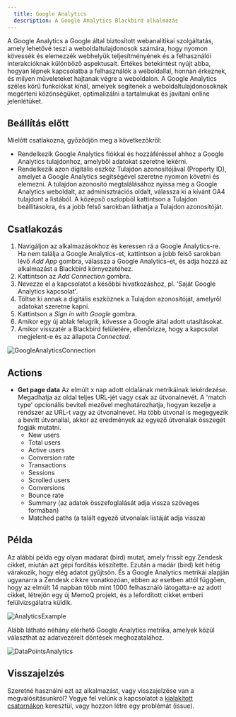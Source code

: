 ```yaml
---
  title: Google Analytics
  description: A Google Analytics Blackbird alkalmazás
---
```


<LinkCard title="Megtekintés a Githubon" target="_blank" href="https://github.com/bb-io/GoogleAnalytics" icon="github" />

A Google Analytics a Google által biztosított webanalitikai szolgáltatás, amely lehetővé teszi a weboldaltulajdonosok számára, hogy nyomon kövessék és elemezzék webhelyük teljesítményének és a felhasználói interakcióknak különböző aspektusait. Értékes betekintést nyújt abba, hogyan lépnek kapcsolatba a felhasználók a weboldallal, honnan érkeznek, és milyen műveleteket hajtanak végre a weboldalon. A Google Analytics széles körű funkciókat kínál, amelyek segítenek a weboldaltulajdonosoknak megérteni közönségüket, optimalizálni a tartalmukat és javítani online jelenlétüket.

## Beállítás előtt

Mielőtt csatlakozna, győződjön meg a következőkről:

- Rendelkezik Google Analytics fiókkal és hozzáféréssel ahhoz a Google Analytics tulajdonhoz, amelyből adatokat szeretne lekérni.
- Rendelkezik azon digitális eszköz Tulajdon azonosítójával (Property ID), amelyet a Google Analytics segítségével szeretne nyomon követni és elemezni. A tulajdon azonosító megtalálásához nyissa meg a Google Analytics weboldalt, az adminisztrációs oldalt, válassza ki a kívánt GA4 tulajdont a listából. A középső oszlopból kattintson a Tulajdon beállításokra, és a jobb felső sarokban láthatja a Tulajdon azonosítóját.

## Csatlakozás

1. Navigáljon az alkalmazásokhoz és keressen rá a Google Analytics-re. Ha nem találja a Google Analytics-et, kattintson a jobb felső sarokban lévő _Add App_ gombra, válassza a Google Analytics-et, és adja hozzá az alkalmazást a Blackbird környezetéhez.
2. Kattintson az _Add Connection_ gombra.
3. Nevezze el a kapcsolatot a későbbi hivatkozáshoz, pl. 'Saját Google Analytics kapcsolat'.
4. Töltse ki annak a digitális eszköznek a Tulajdon azonosítóját, amelyről adatokat szeretne kapni.
5. Kattintson a _Sign in with Google_ gombra.
6. Amikor egy új ablak felugrik, kövesse a Google által adott utasításokat.
7. Amikor visszatér a Blackbird felületére, ellenőrizze, hogy a kapcsolat megjelent-e és az állapota _Connected_.

![GoogleAnalyticsConnection](https://raw.githubusercontent.com/bb-io/GoogleAnalytics/main/image/README/GoogleAnalyticsConnection.png)

## Actions

- **Get page data** Az elmúlt x nap adott oldalának metrikáinak lekérdezése. Megadhatja az oldal teljes URL-jét vagy csak az útvonalnevét. A 'match type' opcionális beviteli mezővel meghatározhatja, hogyan kezelje a rendszer az URL-t vagy az útvonalnevet. Ha több útvonal is megegyezik a bevitt útvonallal, akkor az eredmények az egyező útvonalak összegét fogják mutatni.
	- New users
	- Total users
	- Active users
	- Conversion rate
	- Transactions
	- Sessions
	- Scrolled users
	- Conversions
	- Bounce rate
	- Summary (az adatok összefoglalását adja vissza szöveges formában)
	- Matched paths (a talált egyező útvonalak listáját adja vissza)


## Példa

Az alábbi példa egy olyan madarat (bird) mutat, amely frissít egy Zendesk cikket, miután azt gépi fordítás készítette. Ezután a madár (bird) két hétig várakozik, hogy elég adatot gyűjtsön. És a Google Analytics metrikái alapján ugyanarra a Zendesk cikkre vonatkozóan, ebben az esetben attól függően, hogy az elmúlt 14 napban több mint 1000 felhasználó látogatta-e az adott cikket, létrejön egy új MemoQ projekt, és a lefordított cikket emberi felülvizsgálatra küldik.

![AnalyticsExample](https://raw.githubusercontent.com/bb-io/GoogleAnalytics/main/image/README/AnalyticsExample.png)

Alább látható néhány elérhető Google Analytics metrika, amelyek közül választhat az adatvezérelt döntések meghozatalához.

![DataPointsAnalytics](https://raw.githubusercontent.com/bb-io/GoogleAnalytics/main/image/README/DataPointsAnalytics.png)

## Visszajelzés

Szeretné használni ezt az alkalmazást, vagy visszajelzése van a megvalósításunkról? Vegye fel velünk a kapcsolatot a [kialakított csatornákon](https://www.blackbird.io/) keresztül, vagy hozzon létre egy problémát (issue).